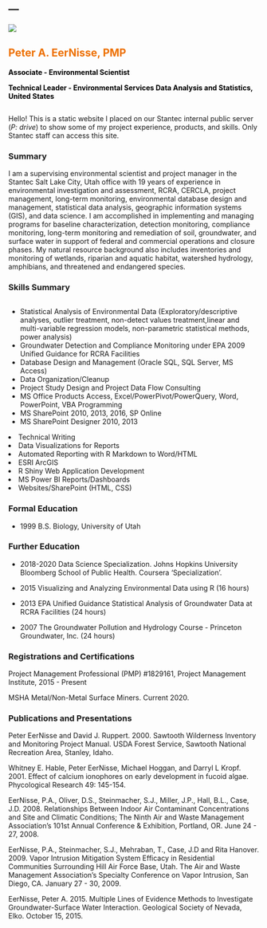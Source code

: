 ---
---
<div class="row">
  <div class="column"><img src='./img/peter.jpg'></img></div>
  <div class="column">
  <h2 style="padding:0px; color:#ed7000;">Peter A. EerNisse, PMP</h2>
  <p style="font-size:14px;font-weight: bold;color:black;padding:0px;">Associate - Environmental Scientist</p>
  <p style="font-size:14px;font-weight: bold;color:black;padding:0px;">Technical Leader - Environmental Services Data Analysis and Statistics, United States</p>
  
  </div>
</div>
Hello! This is a static website I placed on our Stantec internal public server (*P: drive*) to show some of my project experience, products, and skills. Only Stantec staff can access this site. 

### Summary
I am a supervising environmental scientist and project manager in the Stantec Salt Lake City, Utah office with 19 years of experience in environmental investigation and assessment, RCRA, CERCLA, project management, long-term monitoring, environmental database design and management, statistical data analysis, geographic information systems (GIS), and data science. I am accomplished in implementing and managing programs for baseline characterization, detection monitoring, compliance monitoring, long-term monitoring and remediation of soil, groundwater, and surface water in support of federal and commercial operations and closure phases. My natural resource background also includes inventories and monitoring of wetlands, riparian and aquatic habitat, watershed hydrology, amphibians, and threatened and endangered species. 

### Skills Summary
<div class="row">
<div class="column">
<ul>
<li>Statistical Analysis of Environmental Data (Exploratory/descriptive analyses, outlier treatment, non-detect values treatment,linear and multi-variable regression models, non-parametric statistical methods, power analysis)</li>
<li>Groundwater Detection and Compliance Monitoring under EPA 2009 Unified Guidance for RCRA Facilities</li>
<li>Database Design and Management (Oracle SQL, SQL Server, MS Access)</li>
<li>Data Organization/Cleanup</li>
<li>Project Study Design and Project Data Flow Consulting</li>
<li>MS Office Products Access, Excel/PowerPivot/PowerQuery, Word, PowerPoint, VBA Programming</li>
<li>MS SharePoint 2010, 2013, 2016, SP Online</li>
<li>MS SharePoint Designer 2010, 2013</li>

</ul>
</div>
<div class="column">
<li>Technical Writing</li>
<li>Data Visualizations for Reports</li>
<li>Automated Reporting with R Markdown to Word/HTML</li>
<li>ESRI ArcGIS</li>
<li>R Shiny Web Application Development</li>
<li>MS Power BI Reports/Dashboards</li>
<li>Websites/SharePoint (HTML, CSS)</li>

</div>
</div>

### Formal Education
* 1999  	B.S. Biology, University of Utah

### Further Education
* 2018-2020 Data Science Specialization. Johns Hopkins University Bloomberg School of Public Health. Coursera 'Specialization'.

* 2015	Visualizing and Analyzing Environmental Data using R (16 hours)

* 2013	EPA Unified Guidance Statistical Analysis of Groundwater Data at RCRA Facilities (24 hours)

* 2007	The Groundwater Pollution and Hydrology Course - Princeton Groundwater, Inc. (24 hours)

### Registrations and Certifications
Project Management Professional (PMP) #1829161, Project Management Institute, 2015 - Present

MSHA Metal/Non-Metal Surface Miners. Current 2020.

### Publications and Presentations
Peter EerNisse and David J. Ruppert. 2000. Sawtooth Wilderness Inventory and Monitoring Project Manual. USDA Forest Service, Sawtooth National Recreation Area, Stanley, Idaho.

Whitney E. Hable, Peter EerNisse, Michael Hoggan, and Darryl L Kropf. 2001. Effect of calcium ionophores on early development in fucoid algae. Phycological Research 49: 145-154.

EerNisse, P.A., Oliver, D.S., Steinmacher, S.J., Miller, J.P., Hall, B.L., Case, J.D. 2008. Relationships Between Indoor Air Contaminant Concentrations and Site and Climatic Conditions; The Ninth Air and Waste Management Association’s 101st Annual Conference & Exhibition, Portland, OR. June 24 - 27, 2008.

EerNisse, P.A., Steinmacher, S.J., Mehraban, T., Case, J.D and Rita Hanover. 2009. Vapor Intrusion Mitigation System Efficacy in Residential Communities Surrounding Hill Air Force Base, Utah. The Air and Waste Management Association’s Specialty Conference on Vapor Intrusion, San Diego, CA. January 27 - 30, 2009.

EerNisse, Peter A. 2015. Multiple Lines of Evidence Methods to Investigate Groundwater-Surface Water Interaction. Geological Society of Nevada, Elko. October 15, 2015.





